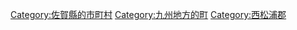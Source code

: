 {{Commonscat|Arita, Saga}}
{{Catmore}}

{{DEFAULTSORT:Arita}}
[[Category:佐賀縣的市町村|Category:佐賀縣的市町村]]
[[Category:九州地方的町|Category:九州地方的町]]
[[Category:西松浦郡|Category:西松浦郡]]